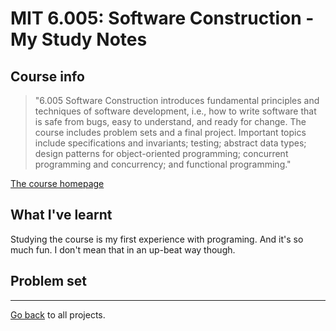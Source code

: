 
<Layout pageTitle="MIT 6.005">

# MIT 6.005: Software Construction - My Study Notes

## Course info
> "6.005 Software Construction introduces fundamental principles and techniques of software development, i.e., how to write software that is safe from bugs, easy to understand, and ready for change. The course includes problem sets and a final project. Important topics include specifications and invariants; testing; abstract data types; design patterns for object-oriented programming; concurrent programming and concurrency; and functional programming."


[The  course homepage](https://ocw.mit.edu/courses/electrical-engineering-and-computer-science/6-005-software-construction-spring-2016/)

## What I've learnt
Studying the course is my first experience with programing. And it's so much fun. I don't mean that in an up-beat way though.
## Problem set
---
[Go back](/) to all projects.
</Layout>